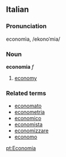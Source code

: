 ==Italian==
===Pronunciation===
economìa, /ekonoˈmia/
===Noun===
'''economia''' ''f''

# [[economy]]

===Related terms===
*[[economato]]
*[[econometria]]
*[[economico]]
*[[economista]]
*[[economizzare]]
*[[economo]]

[[pt:Economia]]